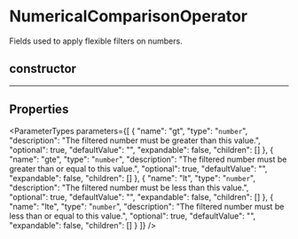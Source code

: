 
# NumericalComparisonOperator

Fields used to apply flexible filters on numbers.

## constructor

___

## Properties

<ParameterTypes parameters={[
  {
    "name": "gt",
    "type": "`number`",
    "description": "The filtered number must be greater than this value.",
    "optional": true,
    "defaultValue": "",
    "expandable": false,
    "children": []
  },
  {
    "name": "gte",
    "type": "`number`",
    "description": "The filtered number must be greater than or equal to this value.",
    "optional": true,
    "defaultValue": "",
    "expandable": false,
    "children": []
  },
  {
    "name": "lt",
    "type": "`number`",
    "description": "The filtered number must be less than this value.",
    "optional": true,
    "defaultValue": "",
    "expandable": false,
    "children": []
  },
  {
    "name": "lte",
    "type": "`number`",
    "description": "The filtered number must be less than or equal to this value.",
    "optional": true,
    "defaultValue": "",
    "expandable": false,
    "children": []
  }
]} />
